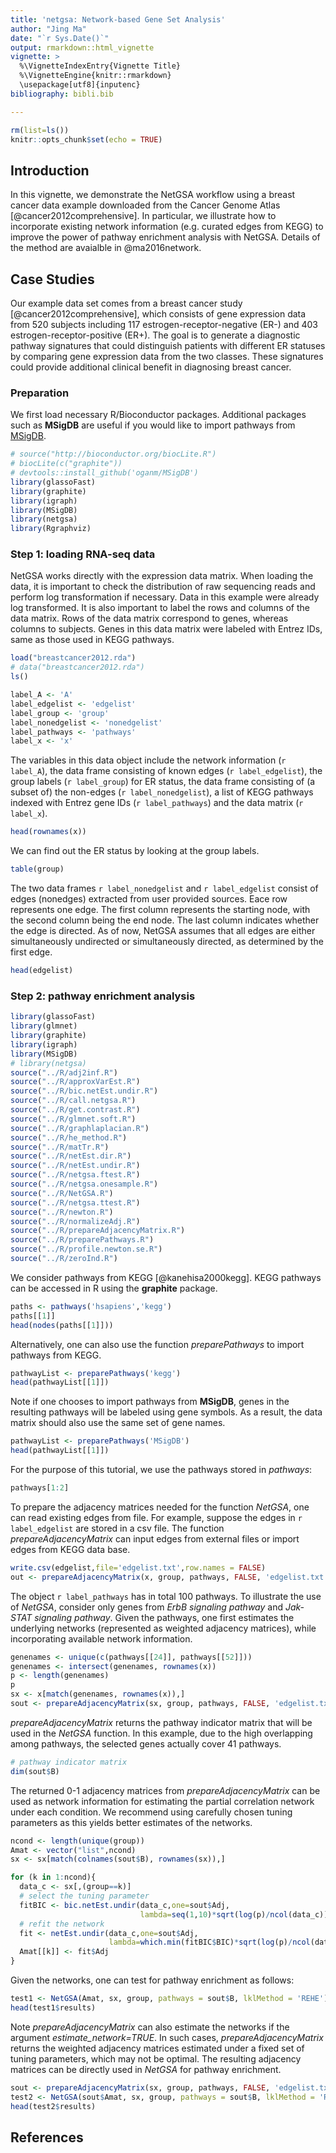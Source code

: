 ```yaml
---
title: 'netgsa: Network-based Gene Set Analysis'
author: "Jing Ma"
date: "`r Sys.Date()`"
output: rmarkdown::html_vignette
vignette: >
  %\VignetteIndexEntry{Vignette Title}
  %\VignetteEngine{knitr::rmarkdown}
  \usepackage[utf8]{inputenc}
bibliography: bibli.bib

---
```


```r
rm(list=ls())
knitr::opts_chunk$set(echo = TRUE)
```

## Introduction

In this vignette, we demonstrate the NetGSA workflow using a breast cancer data example downloaded from the Cancer Genome Atlas [@cancer2012comprehensive]. In particular, we illustrate how to incorporate existing network information (e.g. curated edges from KEGG) to improve the power of pathway enrichment analysis with NetGSA. Details of the method are avaialble in @ma2016network.  

## Case Studies
Our example data set comes from a breast cancer study [@cancer2012comprehensive], which consists of gene expression data from 520 subjects including 117 estrogen-receptor-negative (ER-) and 403 estrogen-receptor-positive (ER+). The goal is to generate a diagnostic pathway signatures that could distinguish patients with different ER statuses by comparing gene expression data from the two classes. These signatures could provide additional clinical benefit in diagnosing breast cancer.

### Preparation
We first load necessary R/Bioconductor packages. Additional packages such as **MSigDB** are useful if you would like to import pathways from [MSigDB](http://software.broadinstitute.org/gsea/msigdb). 

```r
# source("http://bioconductor.org/biocLite.R")
# biocLite(c("graphite"))
# devtools::install_github('oganm/MSigDB')
library(glassoFast)
library(graphite)
library(igraph)
library(MSigDB) 
library(netgsa)
library(Rgraphviz)
```


### Step 1: loading RNA-seq data

NetGSA works directly with the expression data matrix. When loading the data, it is important to check the distribution of raw sequencing reads and perform log transformation if necessary. Data in this example were already log transformed. It is also important to label the rows and columns of the data matrix. Rows of the data matrix correspond to genes, whereas columns to subjects. Genes in this data matrix were labeled with Entrez IDs, same as those used in KEGG pathways. 

```r
load("breastcancer2012.rda")
# data("breastcancer2012.rda")
ls()
```

```r
label_A <- 'A'
label_edgelist <- 'edgelist'
label_group <- 'group'
label_nonedgelist <- 'nonedgelist'
label_pathways <- 'pathways'
label_x <- 'x'
```

The variables in this data object include the network information (`r label_A`), the data frame consisting of known edges (`r label_edgelist`), the group labels (`r label_group`) for ER status, the data frame consisting of (a subset of) the non-edges (`r label_nonedgelist`), a list of KEGG pathways indexed with Entrez gene IDs (`r label_pathways`) and the data matrix (`r label_x`). 


```r
head(rownames(x))
```

We can find out the ER status by looking at the group labels.
```r
table(group)
```

The two data frames `r label_nonedgelist` and `r label_edgelist` consist of edges (nonedges) extracted from user provided sources. Eace row represents one edge. The first column represents the starting node, with the second column being the end node. The last column indicates whether the edge is directed. As of now, NetGSA assumes that all edges are either simultaneously undirected or simultaneously directed, as determined by the first edge.  
```r
head(edgelist)
```

### Step 2: pathway enrichment analysis
```r
library(glassoFast)
library(glmnet)
library(graphite)
library(igraph)
library(MSigDB) 
# library(netgsa)
source("../R/adj2inf.R")
source("../R/approxVarEst.R")
source("../R/bic.netEst.undir.R")
source("../R/call.netgsa.R")
source("../R/get.contrast.R")
source("../R/glmnet.soft.R")
source("../R/graphlaplacian.R")
source("../R/he_method.R")
source("../R/matTr.R")
source("../R/netEst.dir.R")
source("../R/netEst.undir.R")
source("../R/netgsa.ftest.R")
source("../R/netgsa.onesample.R")
source("../R/NetGSA.R")
source("../R/netgsa.ttest.R")
source("../R/newton.R")
source("../R/normalizeAdj.R")
source("../R/prepareAdjacencyMatrix.R")
source("../R/preparePathways.R")
source("../R/profile.newton.se.R")
source("../R/zeroInd.R")
```

We consider pathways from KEGG [@kanehisa2000kegg]. KEGG pathways can be accessed in R using the **graphite** package. 
```r
paths <- pathways('hsapiens','kegg')
paths[[1]]
head(nodes(paths[[1]]))
```

Alternatively, one can also use the function *preparePathways* to import pathways from KEGG. 
```r
pathwayList <- preparePathways('kegg')
head(pathwayList[[1]])
```

Note if one chooses to import pathways from **MSigDB**, genes in the resulting pathways will be labeled using gene symbols. As a result, the data matrix should also use the same set of gene names. 
```r
pathwayList <- preparePathways('MSigDB')
head(pathwayList[[1]])
```


For the purpose of this tutorial, we use the pathways stored in *pathways*:
```r
pathways[1:2]
```

To prepare the adjacency matrices needed for the function *NetGSA*, one can read existing edges from file. For example, suppose the edges in `r label_edgelist` are stored in a csv file. The function *prepareAdjacencyMatrix* can input edges from external files or import edges from KEGG data base. 
```r
write.csv(edgelist,file='edgelist.txt',row.names = FALSE)
out <- prepareAdjacencyMatrix(x, group, pathways, FALSE, 'edgelist.txt', NULL)
```

The object `r label_pathways` has in total 100 pathways. To illustrate the use of *NetGSA*, consider only genes from *ErbB signaling pathway* and *Jak-STAT signaling pathway*. Given the pathways, one first estimates the underlying networks (represented as weighted adjacency matrices), while incorporating available network information. 

```r
genenames <- unique(c(pathways[[24]], pathways[[52]]))
genenames <- intersect(genenames, rownames(x))
p <- length(genenames)
p
sx <- x[match(genenames, rownames(x)),]
sout <- prepareAdjacencyMatrix(sx, group, pathways, FALSE, 'edgelist.txt', NULL)
```

*prepareAdjacencyMatrix* returns the pathway indicator matrix that will be used in the *NetGSA* function. In this example, due to the high overlapping among pathways, the selected genes actually cover 41 pathways.  
```r
# pathway indicator matrix
dim(sout$B)
```

The returned 0-1 adjacency matrices from *prepareAdjacencyMatrix* can be used as network information for estimating the partial correlation network under each condition. We recommend using carefully chosen tuning parameters as this yields better estimates of the networks. 
```r
ncond <- length(unique(group))
Amat <- vector("list",ncond)
sx <- sx[match(colnames(sout$B), rownames(sx)),]

for (k in 1:ncond){
  data_c <- sx[,(group==k)]
  # select the tuning parameter
  fitBIC <- bic.netEst.undir(data_c,one=sout$Adj,
                             lambda=seq(1,10)*sqrt(log(p)/ncol(data_c)),eta=0.1)
  # refit the network
  fit <- netEst.undir(data_c,one=sout$Adj,
                      lambda=which.min(fitBIC$BIC)*sqrt(log(p)/ncol(data_c)),eta=0.1)
  Amat[[k]] <- fit$Adj
}
```

Given the networks, one can test for pathway enrichment as follows:
```r
test1 <- NetGSA(Amat, sx, group, pathways = sout$B, lklMethod = 'REHE')
head(test1$results)
```

Note *prepareAdjacencyMatrix* can also estimate the networks if the argument *estimate_network=TRUE*. In such cases, *prepareAdjacencyMatrix* returns the weighted adjacency matrices estimated under a fixed set of tuning parameters, which may not be optimal. The resulting adjacency matrices can be directly used in *NetGSA* for pathway enrichment. 
```r
sout <- prepareAdjacencyMatrix(sx, group, pathways, FALSE, 'edgelist.txt', NULL, estimate_network=TRUE, lambda_c = 9, eta=0.1)
test2 <- NetGSA(sout$Amat, sx, group, pathways = sout$B, lklMethod = 'REHE')
head(test2$results)
```


## References

